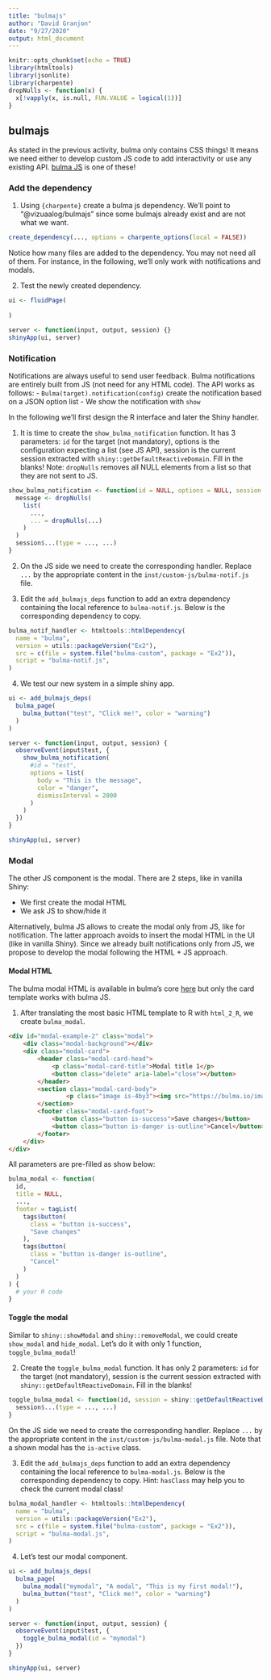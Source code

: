 ```yaml
---
title: "bulmajs"
author: "David Granjon"
date: "9/27/2020"
output: html_document
---
```


```r
knitr::opts_chunk$set(echo = TRUE)
library(htmltools)
library(jsonlite)
library(charpente)
dropNulls <- function(x) {
  x[!vapply(x, is.null, FUN.VALUE = logical(1))]
}
```

## bulmajs
As stated in the previous activity, bulma only contains CSS things! It means we need
either to develop custom JS code to add interactivity or use any existing API. [bulma JS](https://bulmajs.tomerbe.co.uk/) is one of these!

### Add the dependency
1. Using `{charpente}` create a bulma js dependency. We'll point to "@vizuaalog/bulmajs" since some bulmajs already exist and are not what we want.

```r
create_dependency(..., options = charpente_options(local = FALSE))
```

Notice how many files are added to the dependency. You may not need all of them. For instance, in the following, we'll only work with notifications and modals.

2. Test the newly created dependency.

```r
ui <- fluidPage(
  
)

server <- function(input, output, session) {}
shinyApp(ui, server)
```

### Notification 
Notifications are always useful to send user feedback. Bulma notifications are entirely built from JS (not need for any HTML code).
The API works as follows:
  - `Bulma(target).notification(config)` create the notification based on a JSON option list
  - We show the notification with `show`
  
In the following we'll first design the R interface and later the Shiny handler.

1. It is time to create the `show_bulma_notification` function. It has 3 parameters: `id` for the target (not mandatory), options is the configuration expecting a list (see JS API), session is the current session extracted with `shiny::getDefaultReactiveDomain`. Fill in the blanks! Note: `dropNulls` removes all NULL elements from a list so that they are not sent to JS.

```r
show_bulma_notification <- function(id = NULL, options = NULL, session = shiny::getDefaultReactiveDomain()) {
  message <- dropNulls(
    list(
      ...,
      ... = dropNulls(...)
    )
  )
  session$...(type = ..., ...)
}
```

2. On the JS side we need to create the corresponding handler. Replace `...` by the appropriate content in the `inst/custom-js/bulma-notif.js` file.

3. Edit the `add_bulmajs_deps` function to add an extra dependency containing the local reference to `bulma-notif.js`. Below is the corresponding dependency to copy.

```r
bulma_notif_handler <- htmltools::htmlDependency(
  name = "bulma",
  version = utils::packageVersion("Ex2"),
  src = c(file = system.file("bulma-custom", package = "Ex2")),
  script = "bulma-notif.js",
)
```


4. We test our new system in a simple shiny app.

```r
ui <- add_bulmajs_deps(
  bulma_page(
    bulma_button("test", "Click me!", color = "warning")
  )
)

server <- function(input, output, session) {
  observeEvent(input$test, {
    show_bulma_notification(
      #id = "test", 
      options = list(
        body = "This is the message",
        color = "danger",
        dismissInterval = 2000
      )
    )
  })
}

shinyApp(ui, server)
```

### Modal
The other JS component is the modal. There are 2 steps, like in vanilla Shiny:

  - We first create the modal HTML
  - We ask JS to show/hide it
  
Alternatively, bulma JS allows to create the modal only from JS, like for notification. The latter approach avoids to insert the modal HTML in the UI (like in vanilla Shiny). Since we already built notifications only from JS, we propose to develop the modal following the HTML + JS approach.
  
#### Modal HTML 
The bulma modal HTML is available in bulma's core [here](https://bulma.io/documentation/components/modal/) but only the card template works with bulma JS. 

1. After translating the most basic HTML template to R with `html_2_R`, we create `bulma_modal`.

```html
<div id="modal-example-2" class="modal">
    <div class="modal-background"></div>
    <div class="modal-card">
        <header class="modal-card-head">
            <p class="modal-card-title">Modal title 1</p>
            <button class="delete" aria-label="close"></button>
        </header>
        <section class="modal-card-body">
                <p class="image is-4by3"><img src="https://bulma.io/images/placeholders/1280x960.png" alt=""></p>
        </section>
        <footer class="modal-card-foot">
            <button class="button is-success">Save changes</button>
            <button class="button is-danger is-outline">Cancel</button>
        </footer>
    </div>
</div>
```

All parameters are pre-filled as show below:

```r
bulma_modal <- function(
  id, 
  title = NULL, 
  ...,
  footer = tagList(
    tags$button(
      class = "button is-success",
      "Save changes"
    ),
    tags$button(
      class = "button is-danger is-outline",
      "Cancel"
    )
  )
) {
  # your R code
}
```

#### Toggle the modal
Similar to `shiny::showModal` and `shiny::removeModal`, we could create `show_modal` and `hide_modal`. Let's do it with only 1 function, `toggle_bulma_modal`!

2. Create the `toggle_bulma_modal` function. It has only 2 parameters: `id` for the target (not mandatory), session is the current session extracted with `shiny::getDefaultReactiveDomain`. Fill in the blanks! 

```r
toggle_bulma_modal <- function(id, session = shiny::getDefaultReactiveDomain()) {
  session$...(type = ..., ...)
}
```

On the JS side we need to create the corresponding handler. Replace `...` by the appropriate content in the `inst/custom-js/bulma-modal.js` file. Note that a shown modal has the `is-active` class. 

3. Edit the `add_bulmajs_deps` function to add an extra dependency containing the local reference to `bulma-modal.js`. Below is the corresponding dependency to copy. Hint: `hasClass` may help you to check the current modal class!

```r
bulma_modal_handler <- htmltools::htmlDependency(
  name = "bulma",
  version = utils::packageVersion("Ex2"),
  src = c(file = system.file("bulma-custom", package = "Ex2")),
  script = "bulma-modal.js",
)
``` 

4. Let's test our modal component.

```r
ui <- add_bulmajs_deps(
  bulma_page(
    bulma_modal("mymodal", "A modal", "This is my first modal!"),
    bulma_button("test", "Click me!", color = "warning")
  )
)

server <- function(input, output, session) {
  observeEvent(input$test, {
    toggle_bulma_modal(id = "mymodal")
  })
}

shinyApp(ui, server)
```

